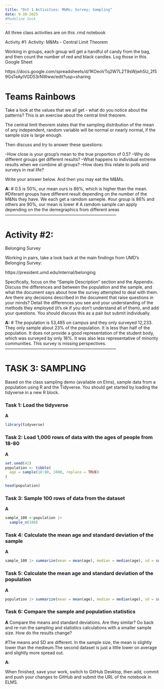 ```yaml
---
title: "Oct 1 Activities: M&Ms; Survey; Sampling"
date: 9-30-2025
#Madeline Seck 
---
```


All three class activities are on this .rmd notebook

Activity #1: Activity: M&Ms - Central Limit Theorem

Working in groups, each group will get a handful of candy from the bag, and then count the number of red and black candies. Log those in this Google Sheet 

https://docs.google.com/spreadsheets/d/1KOeoVTq2W7L2T9sWjwh5U_2f59GsTeAylVGD53rNWww/edit?usp=sharing

# Teams Rainbows

Take a look at the values that we all get - what do you notice about the patterns? This is an exercise about the central limit theorem. 

The central limit theorem states that the sampling distribution of the mean of any independent, random variable will be normal or nearly normal, if the sample size is large enough.

Then discuss and try to answer these questions:

--How close is your group's mean to the true proportion of 0.5?
--Why do different groups get different results?
--What happens to individual extreme results when we combine all groups?
--How does this relate to polls and surveys in real life?

Write your answer below. And then you may eat the M&Ms.

**A:**
# 0.5 is 50%, our mean ours is 86%, which is higher than the mean. 
#Diferant groups have different result depending on the number of the M&Ns they have. We each get a ramdom sameple. 
#our group is 86% and others are 90%, our mean is lower 
# A ramdom sample can apply depending on the the demegraphics from different areas 
------------------------------------------------------------------------------

# Activity #2:

Belonging Survey

Working in pairs, take a look back at the main findings from UMD's Belonging Survey:

https://president.umd.edu/internal/belonging


Specifically, focus on the "Sample Description" section and the Appendix. Discuss the differences and between the population and the sample, and what the document says about how the survey attempted to deal with them. Are there any decisions described in the document that raise questions in your minds? Detail the differences you see and your understanding of the methods they employed (it's ok if you don't understand all of them), and add your questions. You should discuss this as a pair but submit individually.

**A:**
# The population is 53,485 on campus and they only surveyed 12,233. They only sample about 23% of the population. It is less than half of the population. It does not provide a good representation of the student body, which was surveyed by only 18%. It was also less representative of minority communities. This survey is missing perspectives. ------------------------------------------------------------------------------

# TASK 3: SAMPLING

Based on the class sampling demo (available on Elms), sample data from a population using R and the Tidyverse. You should get started by loading the tidyverse in a new R block.

### Task 1: Load the tidyverse

**A**
```r
library(tidyverse)

```


### Task 2: Load 1,000 rows of data with the ages of people from 18-80

**A**
```r
set.seed(42)
population <- tibble(
  age = sample(18:80, 1000, replace = TRUE)
)

head(population)
```

### Task 3: Sample 100 rows of data from the dataset
**A**
```r
sample_100 <-population |> 
  sample_n(100)
```


### Task 4: Calculate the mean age and standard deviation of the sample
**A**
```r
sample_100 |> summarize(mean = mean(age), median = median(age), sd = sd(age))


```


### Task 5: Calculate the mean age and standard deviation of the population
**A**
```r

population |> summarize(mean = mean(age), median = median(age), sd = sd(age))

```


### Task 6: Compare the sample and population statistics
**A**
Compare the means and standard deviations. Are they similar? Go back and re-run the sampling and statistics calculations with a smaller sample size. How do the results change?

#The means and SD are different. In the sample size, the mean is slightly lower than the medieum.The second dataset is just a little lower on average and slightly more spread out.   

**A**:

When finished, save your work, switch to GitHub Desktop, then add, commit and push your changes to GitHub and submit the URL of the notebook in ELMS.
